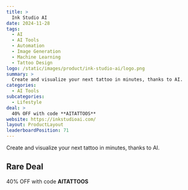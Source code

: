 ```yaml
---
title: >
  Ink Studio AI
date: 2024-11-28
tags:
  - AI
  - AI Tools
  - Automation
  - Image Generation
  - Machine Learning
  - Tattoo Design
logo: /static/images/product/ink-studio-ai/logo.png
summary: >
  Create and visualize your next tattoo in minutes, thanks to AI.
categories:
  - AI Tools
subcategories:
  - Lifestyle
deal: >
  40% OFF with code **AITATTOOS**
website: https://inkstudioai.com/
layout: ProductLayout
leaderboardPosition: 71
---
```

Create and visualize your next tattoo in minutes, thanks to AI.

## Rare Deal

40% OFF with code **AITATTOOS**

